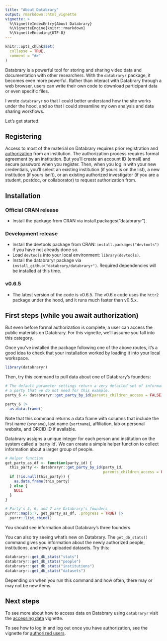 ```yaml
---
title: "About Databrary"
output: rmarkdown::html_vignette
vignette: >
  %\VignetteIndexEntry{About Databrary}
  %\VignetteEngine{knitr::rmarkdown}
  %\VignetteEncoding{UTF-8}
---
```


```r
knitr::opts_chunk$set(
  collapse = TRUE,
  comment = "#>"
)
```

Databrary is a powerful tool for storing and sharing video data and documentation with other researchers.
With the `databraryr` package, it becomes even more powerful.
Rather than interact with Databrary through a web browser, users can write their own code to download participant data or even specific files.

I wrote `databraryr` so that I could better understand how the site works under the hood, and so that I could streamline my own analysis and data sharing workflows.

Let's get started.

## Registering

Access to most of the material on Databrary requires prior registration and [authorization](https://databrary.org/about/agreement.html) from an institution.
The authorization process requires formal agreement by an institution.
But you'll create an account ID (email) and secure password when you register.
Then, when you log in with your new credentials, you'll select an existing institution (if yours is on the list), a new institution (if yours isn't), or an existing authorized investigator (if you are a student, postdoc, or collaborator) to request authorization from.

## Installation

### Official CRAN release

- Install the package from CRAN via install.packages("databraryr").

### Development release

- Install the devtools package from CRAN: `install.packages("devtools")` if you have not already done so.
- Load `devtools` into your local environment: `library(devtools)`.
- Install the databraryr package via `install_github("databrary/databraryr")`. Required dependencies will be installed at this time.

### v0.6.5

- The latest version of the code is v0.6.5.
The v0.6.x code uses the `httr2` package under the hood, and it runs much faster than v0.5.x.

## First steps (while you await authorization)

But even before formal authorization is complete, a user can access the public materials on Databrary.
For this vignette, we'll assume you fall into this category.

Once you've installed the package following one of the above routes, it's a good idea to check that your installation worked by loading it into your local workspace.

```r
library(databraryr)
```

Then, try this command to pull data about one of Databrary's founders:

```r
# The default parameter settings return a very detailed set of information about
# a party that we do not need for this example.
party_6 <- databraryr::get_party_by_id(parents_children_access = FALSE)

party_6 |>
  as.data.frame()
```

Note that this command returns a data frame with columns that include the first name (`prename`), last name (`sortname`), affiliation, lab or personal website, and ORCID ID if available.

Databrary assigns a unique integer for each person and institution on the system called a 'party id'.
We can create a simple helper function to collect information about a larger group of people.

```r
# Helper function
get_party_as_df <- function(party_id) {
  this_party <- databraryr::get_party_by_id(party_id, 
                                            parents_children_access = FALSE)
  if (!is.null(this_party)) {
    as.data.frame(this_party)
  } else {
    NULL
  }
}

# Party's 5, 6, and 7 are Databrary's founders
purrr::map(5:7, get_party_as_df, .progress = TRUE) |>
  purrr::list_rbind()
```

You should see information about Databrary's three founders.

You can also try seeing what's new on Databrary.
The `get_db_stats()` command gives you information about the newly authorized people, institutions, and newly uploaded datasets.
Try this:

```r
databraryr::get_db_stats("stats")
databraryr::get_db_stats("people")
databraryr::get_db_stats("institutions")
databraryr::get_db_stats("datasets")
```

Depending on when you run this command and how often, there may or may not be new items.

## Next steps

To see more about how to access data on Databrary using `databraryr` visit the [accessing data](accessing-data.Rmd) vignette.

To see how to log in and log out once you have authorization, see the vignette for [authorized users](authorized-users.Rmd).

